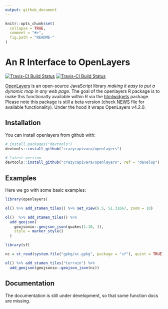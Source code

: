 ```yaml
---
output: github_document
---
```


<!-- README.md is generated from README.Rmd. Please edit that file -->

```r
knitr::opts_chunk$set(
  collapse = TRUE,
  comment = "#>",
  fig.path = "README-"
)
```

# An R Interface to OpenLayers

[![Travis-CI Build Status](https://travis-ci.org/crazycapivara/openlayers.svg?branch=master)](https://travis-ci.org/crazycapivara/openlayers) [![Travis-CI Build Status](https://travis-ci.org/crazycapivara/openlayers.svg?branch=develop)](https://travis-ci.org/crazycapivara/openlayers)

[OpenLayers](https://openlayers.org/) is an open-source JavaScript library _making it easy to put a dynamic map in any web page_. The goal of the openlayers R package is to make this functionalty available within R via the [htmlwidgets](https://github.com/ramnathv/htmlwidgets) package. Please note this package is still a beta version (check [NEWS](NEWS.md) file for available functionality). Under the hood it wraps OpenLayers v4.2.0.

## Installation

You can install openlayers from github with:

```r
# install.packages("devtools")
devtools::install_github("crazycapivara/openlayers")

# latest version
devtools::install_github("crazycapivara/openlayers", ref = "develop")
```

## Examples

Here we go with some basic examples:

```r
library(openlayers)

ol() %>% add_stamen_tiles() %>% set_view(9.5, 51.31667, zoom = 10)

ol()  %>% add_stamen_tiles() %>%
  add_geojson(
    geojsonio::geojson_json(quakes[1:10, ]),
    style = marker_style()
  )

library(sf)

nc = st_read(system.file("gpkg/nc.gpkg", package = "sf"), quiet = TRUE)

ol() %>% add_stamen_tiles("terrain") %>%
  add_geojson(geojsonio::geojson_json(nc))
```

## Documentation

The documentation is still under development, so that some function docs are missing. 
